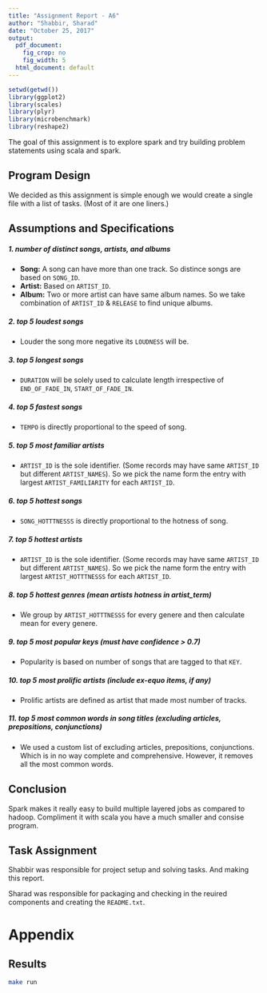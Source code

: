 ```yaml
---
title: "Assignment Report - A6"
author: "Shabbir, Sharad"
date: "October 25, 2017"
output:
  pdf_document:
    fig_crop: no
    fig_width: 5
  html_document: default
---
```


```r
setwd(getwd())
library(ggplot2)
library(scales)
library(plyr)
library(microbenchmark)
library(reshape2)
```

The goal of this assignment is to explore spark and try building problem statements using scala and spark.

## Program Design
We decided as this assignment is simple enough we would create a single file with a list of tasks. (Most of it are one liners.)

## Assumptions and Specifications

##### 1. number of distinct songs, artists, and albums
  * **Song:** A song can have more than one track. So distince songs are based on `SONG_ID`.
  * **Artist:** Based on `ARTIST_ID`.
  * **Album:** Two or more artist can have same album names. So we take combination of `ARTIST_ID` & `RELEASE` to find unique albums.
  
##### 2. top 5 loudest songs
  * Louder the song more negative its `LOUDNESS` will be.

##### 3. top 5 longest songs
  * `DURATION` will be solely used to calculate length irrespective of `END_OF_FADE_IN`, `START_OF_FADE_IN`.

##### 4. top 5 fastest songs
  * `TEMPO` is directly proportional to the speed of song.

##### 5. top 5 most familiar artists
  * `ARTIST_ID` is the sole identifier. (Some records may have same `ARTIST_ID` but different `ARTIST_NAMES`). So we pick the name form the entry with largest `ARTIST_FAMILIARITY` for each `ARTIST_ID`. 

##### 6. top 5 hottest songs
  * `SONG_HOTTTNESSS` is directly proportional to the hotness of song.

##### 7. top 5 hottest artists
  * `ARTIST_ID` is the sole identifier. (Some records may have same `ARTIST_ID` but different `ARTIST_NAMES`). So we pick the name form the entry with largest `ARTIST_HOTTTNESSS` for each `ARTIST_ID`.

##### 8. top 5 hottest genres (mean artists hotness in artist_term)
  * We group by `ARTIST_HOTTTNESSS` for every genere and then calculate mean for every genere.

##### 9. top 5 most popular keys (must have confidence > 0.7)
  * Popularity is based on number of songs that are tagged to that `KEY`.

##### 10. top 5 most prolific artists (include ex-equo items, if any)
  * Prolific artists are defined as artist that made most number of tracks.

##### 11. top 5 most common words in song titles (excluding articles, prepositions, conjunctions)
  * We used a custom list of excluding articles, prepositions, conjunctions. Which is in no way complete and comprehensive. However, it removes all the most common words.

## Conclusion

Spark makes it really easy to build multiple layered jobs as compared to hadoop. Compliment it with scala you have a much smaller and consise program.

## Task Assignment

Shabbir was responsible for project setup and solving tasks. And making this report.

Sharad was responsible for packaging and checking in the reuired components and creating the `README.txt`.

# Appendix

## Results
```sh
make run
```

